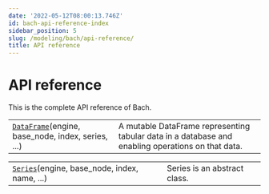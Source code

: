 ```yaml
---
date: '2022-05-12T08:00:13.746Z'
id: bach-api-reference-index
sidebar_position: 5
slug: /modeling/bach/api-reference/
title: API reference
---
```


# API reference

This is the complete API reference of Bach.

<div className="table-autosummary">

|                                                   |                                                                                                                                                                                                     |
| ------------------------------------------------- | -------------------------------------------------------------------------------------------------------------------------------------------------------------------------------------------------- |
| [`DataFrame`](/modeling/bach/api-reference/DataFrame/bach.DataFrame.mdx)(engine, base_node, index, series, ...)  | A mutable DataFrame representing tabular data in a database and enabling operations on that data.                                                                                                   |


</div>

<div className="table-autosummary">

|                                                   |                                                                                                                                                                                                     |
| ------------------------------------------------- | -------------------------------------------------------------------------------------------------------------------------------------------------------------------------------------------------- |
| [`Series`](/modeling/bach/api-reference/Series/bach.Series.mdx)(engine, base_node, index, name, ...)       | Series is an abstract class.                                                                                                                                                                        |


</div>

